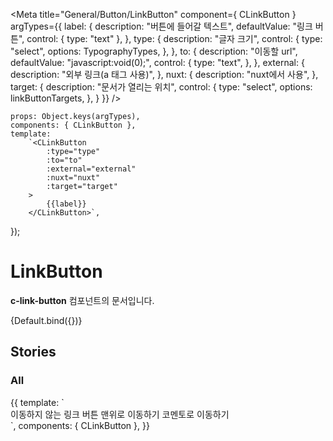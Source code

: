 
<Meta
    title="General/Button/LinkButton"
    component={ CLinkButton }
    argTypes={{
        label: {
            description: "버튼에 들어갈 텍스트",
            defaultValue: "링크 버튼",
            control: { type: "text" },
        },
        type: {
            description: "글자 크기",
            control: {
                type: "select",
                options: TypographyTypes,
            },
        },
        to: {
            description: "이동할 url",
            defaultValue: "javascript:void(0);",
            control: {
                type: "text",
            },
        },
        external: {
            description: "외부 링크(a 태그 사용)",
        },
        nuxt: {
            description: "nuxt에서 사용",
        },
        target: {
            description: "문서가 열리는 위치",
            control: {
                type: "select",
                options: linkButtonTargets,
            },
        }
    }}
/>


    props: Object.keys(argTypes),
    components: { CLinkButton },
    template:
        `<CLinkButton
            :type="type"
            :to="to"
            :external="external"
            :nuxt="nuxt"
            :target="target"
        >
            {{label}}
        </CLinkButton>`,
});

# LinkButton

**c-link-button** 컴포넌트의 문서입니다.

<Story name="Default" height="100px">
    {Default.bind({})}
</Story>

<ArgsTable story="Default" />

## Stories
### All

<Canvas>
    <Story name="All" height="100px">
        {{
            template: `
                <div>
                    <CLinkButton>이동하지 않는 링크 버튼</CLinkButton>
                    <CLinkButton to="#" type="body2">맨위로 이동하기</CLinkButton>
                    <CLinkButton to="https://comento.kr" type="headline5">코멘토로 이동하기</CLinkButton>
                </div>
        `,
            components: { CLinkButton },
        }}
    </Story>
</Canvas>
